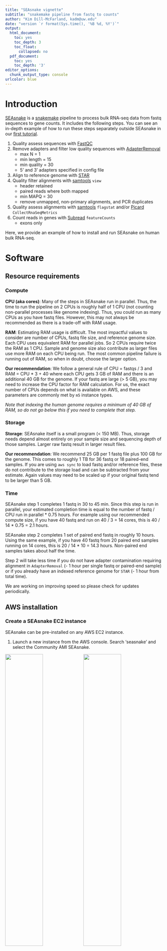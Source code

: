 ```yaml
---
title: "SEAsnake vignette"
subtitle: "snakemake pipeline from fastq to counts"
author: "Kim Dill-McFarland, kadm@uw.edu"
date: "version `r format(Sys.time(), '%B %d, %Y')`"
output:
  html_document:
    toc: yes
    toc_depth: 3
    toc_float:
      collapsed: no
  pdf_document:
    toc: yes
    toc_depth: '3'
editor_options:
  chunk_output_type: console
urlcolor: blue
---
```


# Introduction

[SEAsnake](https://github.com/BIGslu/SEAsnake) is a [snakemake](https://snakemake.readthedocs.io/en/stable/) pipeline to process bulk RNA-seq data from fastq sequences to gene counts. It includes the following steps. You can see an in-depth example of how to run these steps separately outside SEAsnake in our [first tutorial](https://github.com/BIGslu/tutorials/blob/main/RNAseq/1.Hawn_RNAseq_fastq.to.counts.pdf).

1. Quality assess sequences with [FastQC](https://www.bioinformatics.babraham.ac.uk/projects/fastqc/)
2. Remove adapters and filter low quality sequences with [AdapterRemoval](https://adapterremoval.readthedocs.io/en/latest/)
    - max N = 1
    - min length = 15
    - min quality = 30
    - 5' and 3' adapters specified in config file
3. Align to reference genome with [STAR](https://github.com/alexdobin/STAR)
4. Quality filter alignments with [samtools](http://www.htslib.org/) `view`
    - header retained
    - paired reads where both mapped
    - min MAPQ = 30
    - remove unmapped, non-primary alignments, and PCR duplicates
5. Quality assess alignments with [samtools](http://www.htslib.org/) `flagstat` and/or [Picard](https://broadinstitute.github.io/picard/) `CollectRnaSeqMetrics`
6. Count reads in genes with [Subread](http://subread.sourceforge.net/) `featureCounts`
    - exons only
  
Here, we provide an example of how to install and run SEAsnake on human bulk RNA-seq.

# Software
## Resource requirements
### Compute {#compute}

**CPU (aka cores)**: Many of the steps in SEAsnake run in parallel. Thus, the time to run the pipeline on 2 CPUs is roughly half of 1 CPU (not counting non-parallel processes like genome indexing). Thus, you could run as many CPUs as you have fastq files. However, this may not always be recommended as there is a trade-off with RAM usage.

**RAM**: Estimating RAM usage is difficult. The most impactful values to consider are number of CPUs, fastq file size, and reference genome size. Each CPU uses equivalent RAM for parallel jobs. So 2 CPUs require twice the RAM as 1 CPU. Sample and genome size also contribute as larger files use more RAM on each CPU being run. The most common pipeline failure is running out of RAM, so when in doubt, choose the larger option.

**Our recommendation**: We follow a general rule of CPU = fastqs / 3 and RAM = CPU * 3 + 40 where each CPU gets 3 GB of RAM and there is an additional 40 GB for the genome. If your fastq are large (> 5 GB), you may need to increase the CPU factor for RAM calculation. For us, the exact number of CPUs depends on what is available on AWS, and these parameters are commonly met by `m5` instance types.

*Note that indexing the human genome requires a minimum of 40 GB of RAM, so do not go below this if you need to complete that step.*

### Storage {#storage}

**Storage**: SEAsnake itself is a small program (< 150 MB). Thus, storage needs depend almost entirely on your sample size and sequencing depth of those samples. Larger raw fastq result in larger result files.

**Our recommendation**: We recommend 25 GB per 1 fastq file plus 100 GB for the genome. This comes to roughly 1 TB for 36 fastq or 18 paired-end samples. If you are using `aws sync` to load fastq and/or reference files, these do not contribute to the storage load and can be subtracted from your estimate. Again values may need to be scaled up if your original fastq tend to be larger than 5 GB.

### Time

SEAsnake step 1 completes 1 fastq in 30 to 45 min. Since this step is run in parallel, your estimated completion time is equal to the number of fastq / CPU run in parallel * 0.75 hours. For example using our recommended compute size, if you have 40 fastq and run on 40 / 3 = 14 cores, this is 40 / 14 * 0.75 = 2.1 hours.

SEAsnake step 2 completes 1 set of paired end fastq in roughly 10 hours. Using the same example, if you have 40 fastq from 20 paired end samples running on 14 cores, this is 20 / 14 * 10 = 14.3 hours. Non-paired end samples takes about half the time.

Step 2 will take less time if you do not have adapter contamination requiring alignment in `AdapterRemoval` (- 1 hour per single fastq or paired-end sample) or if you already have an indexed reference genome for `STAR` (- 1 hour from total time).

We are working on improving speed so please check for updates periodically.

## AWS installation
### Create a SEAsnake EC2 instance

SEAsnake can be pre-installed on any AWS EC2 instance.

1. Launch a new instance from the AWS console. Search 'seasnake' and select the Community AMI SEAsnake.

![](figs/instance_setup1_search.png){width=49%}
![](figs/instance_setup1_seasnake.png){width=49%}  

Make sure your in the us-west-2 (Oregon) region as noted in the upper right of the screen. Otherwise, you will not see the SEAsnake AMI.

![](figs/instance_setup1_region.png){width=50%}  

2. Choose your instance type keeping your resource requirements in mind (see [Compute](#compute) for size recommendations). For this tutorial's data, use `r5a.2xlarge` because the sample fastq are very small. For full datasets, `m5` types is our most used instance class. 

![](figs/instance_setup2_type.png){width=50%}  
3. Create or find a key pair you can access.

![](figs/instance_setup3_key.png){width=50%}  

4. Allow both SSH and HTTPS access.

![](figs/instance_setup4_network.png){width=50%}  

5. Add additional storage (see [Storage](#storage) for size recommendations). Please leave the root storage at 16 GB; this holds the underlying software.

![](figs/instance_setup5_storage.png){width=50%}  

6. Launch the instance. This will take a couple minutes to complete before you can log-in.

### Setup and install SEAsnake

Once the instance is running, log-in. Please replace the key and IP address with data for your instance.

```bash
ssh -i PATH_TO_KEY.pem ec2-user@Public_IPv4_DNS.com
```

Then, complete setup as follows. First, define your AWS account information. Note that your `AWS_REGION` should be just the base region like `us-west-2` without any sub-letters.

```bash
AWS_ACCESS_KEY="XXXX"
AWS_SECRET_ACCESS_KEY="XXXX"
AWS_REGION="xxxx"
```

Then, run the following script which will configure your AWS account.

```bash
#### Basic AWS update ####
sudo yum upgrade -y
sudo yum update -y

#### Configure AWS ####
## Configure your account
export AWS_ACCESS_KEY_ID=$AWS_ACCESS_KEY
export AWS_SECRET_ACCESS_KEY=$AWS_SECRET_ACCESS_KEY
export AWS_DEFAULT_REGION=$AWS_REGION

## Setup fuse keys
echo $AWS_ACCESS_KEY:$AWS_SECRET_ACCESS_KEY > ~/.passwd-s3fs
chmod 600 ~/.passwd-s3fs
```

Next, get your EBS volume name. On most setups, this next code chunk will automatically result in the correct `ebs_name`. However, double-check the output to make sure the `echo` command results in the volume you want from the `lsblk` list. The correct one is the large one you intend to store all results on.

```bash
#### Setup EBS volume ####
## Get addtl volume name
## If this does not give the correct volume name, find it with lsblk
ebs_name=$(lsblk -o NAME -n -i | tail -n 1)
echo $ebs_name
lsblk
```

Finally, format the additional EBS volume and install SEAsnake.

```bash
## Format volume
sudo mkfs -t ext4 /dev/$ebs_name
## Attach SEAsnake directory to volume
sudo mkdir -p ~/SEAsnake
sudo mount /dev/$ebs_name ~/SEAsnake
## Change permissions to read-write
sudo chmod 777 -R ~/SEAsnake/
## Remove default subdir
sudo rm -R ~/SEAsnake/lost+found

## Clone SEAsnake from GitHub
git clone https://github.com/BIGslu/SEAsnake ~/SEAsnake
```

## Other linux installation

If you are not using AWS, you can install SEAsnake and its dependencies using the following scripts.

```bash
#### Install conda ####
## Download conda
sudo mkdir -m 777 -p ~/apps/anaconda
cd ~/apps/anaconda
sudo curl -O https://repo.anaconda.com/archive/Anaconda3-2021.11-Linux-x86_64.sh

## Compile and install conda
sudo bash Anaconda3-2021.11-Linux-x86_64.sh -b -p /home/ec2-user/apps/anaconda -u
eval "$(/home/ec2-user/apps/anaconda/bin/conda shell.bash hook)"
conda init
sudo chmod 777 -R ~/apps/
```

Restart your terminal for conda initiation to take effect.

```bash
## Configure addtl conda channels
conda config --add channels bioconda
conda config --add channels conda-forge
conda config --set allow_conda_downgrades true

#### Install mamba ####
conda install -n base -c conda-forge mamba -y --repodata-fn repodata.json

#### Install SEAsnake ####
## Install git
sudo yum install git -y

## Clone SEAsnake from GitHub
sudo mkdir -m 777 ~/SEAsnake
git clone https://github.com/BIGslu/SEAsnake ~/SEAsnake

## Create environment and install SEAsnake software with mamba
mamba env create --name SEAsnake --file ~/SEAsnake/environment/Hissss_env.yaml
```

## Update SEAsnake

If you previously installed SEAsnake, you can update it by pulling the latest version from GitHub.

```bash
cd ~/SEAsnake
git pull
```

# SEAsnake
## fastq data

*Note: SEAsnake is only setup to run paired-end `fastq.qz` files in its `data/` directory.*

If you are using fuse to access your fastq data on S3, link your bucket to the SEAsnake `data/` directory. Note that your DATA_BUCKET name **must not** contain `.` or else fuse will not work.

```bash
# Define the name of your data bucket
DATA_BUCKET="MY_BUCKET_NAME"
# Make directory for data
sudo mkdir -m 777 ~/SEAsnake/data
# Fuse bucket to directory
s3fs $DATA_BUCKET ~/SEAsnake/data \
    -o passwd_file=~/.passwd-s3fs \
    -o default_acl=public-read -o uid=1000 -o gid=1000 -o umask=0007
```

If you are transferring data by another method, create the `SEAsnake/data/` directory and copy your data there. For example, to run this vignette's example data.

```bash
# Make directory for data
sudo mkdir -m 777 ~/SEAsnake/data
# Copy fastqs
cp ~/SEAsnake/vignette/data/*fastq.gz ~/SEAsnake/data
```

#### Filename requirements

SEAsnake looks for specific filenames in the `data/` directory based on default Illumina outputs. Your files must follow these rules for SEAsnake to run correctly.

* Files must be `fastq.gz` format
* Read 1 and 2 must be specified by `_R1` and `_R2` in the filename
* No other part of the filename can contain `_R1` or `_R2` including sample names
* Filenames must contain the original lane notation as `_L`. Everything before this lane number is treated as the sample name

For example, `test_S1_L005_R1_001.fastq.gz`

## Reference genome

If you are using fuse to access your STAR-formatted genome index on S3, link your bucket to the SEAsnake `ref/` directory. *Hawn/Altman labs: These are in the bucket `human-ref`.*

```bash
# Define the name of your data bucket
REF_BUCKET="MY_BUCKET_NAME"
# Make directory for data
sudo mkdir -m 777 ~/SEAsnake/ref
# Fuse bucket to directory
s3fs $REF_BUCKET ~/SEAsnake/ref \
    -o passwd_file=~/.passwd-s3fs \
    -o default_acl=public-read -o uid=1000 -o gid=1000 -o umask=0007
```

If you do not have a pre-built index, the pipeline will make one for you!

## Run SEAsnake

Set the number of cores you would like to use. This should be no more than your total CPU - 1. Then, activate the conda environment, which contains all pre-installed software, and move into the SEAsnake directory.

```bash
cores=15
conda activate SEAsnake
cd ~/SEAsnake
```

### Step 1

Next, run SEAsnake step 1. This completes initial sequence quality assessment, directory structure setup, and config file creation. *Note that `nohup` and piping into a log file means nothing will appear in your terminal window. This prevents timeout and retains all messages and errors in the log file.*

```bash
nohup snakemake --snakefile Snakefile_step1 --cores $cores >> log/SEAsnake_step1.log 2>&1 &
```

Your directory structure will look like

```r
#You do not need to run this. See HTML or PDF document for figure.
library(DiagrammeR)
grViz(diagram = "digraph flowchart {
  graph[rankdir = LR]
  node [fontname = arial, shape = retangle, fontsize=10, height=0.1]
  dir1 [label = '@@1']
  dir2 [label = '@@2']
  dir3 [label = '@@3']
  dir4 [label = '@@4']
  dir5 [label = '@@5']
  dir6 [label = '@@6']
  dir7 [label = '@@7']
  dir8 [label = '@@8']
  dir9 [label = '@@9']
  dir10 [label = '@@10']
  dir11 [label = '@@11']
  dir12 [label = '@@12']
  dir13 [label = '@@13']
  dir14 [label = '@@14']
  dir15 [label = '@@15']
  dir16 [label = '@@16']
  dir17 [label = '@@17']
  dir18 [label = '@@18']
  dir19 [label = '@@19']

  dir1 -> dir15,dir2,dir13,dir14;
  dir15 -> dir3,dir4,dir5,dir6,dir7,dir8;
  dir8 -> dir9,dir10,dir11,dir12;
  dir14 -> dir16,dir17;
  dir17 -> dir18,dir19;
  }
  
  [1]: 'SEAsnake/'
  [2]: 'data/'
  [3]: '1_trim/'
  [4]: '2_bam/'
  [5]: '3_bam_filter/'
  [6]: '4_count/'
  [7]: '5_combined/'
  [8]: 'qc/'
  [9]: '1_fastqc_raw/'
  [10]: '2_fastqc_trim/'
  [11]: '3_flagstat/'
  [12]: '4_picard/'
  [13]: 'log/'
  [14]: 'ref/'
  [15]: 'result/'
  [16]: 'PICARDref/'
  [17]: 'release###/'
  [18]: 'STARindex/'
  [19]: 'STARref/'
  ")
```

#### Breaking down the `snakemake` command

For those less familiar with bash scripting, here is a detailed break down of the command used to run SEAsnake in `snakemake`

* `nohup` tells the program to continue running even if you log out or close your terminal window
* `snakemake --snakefile Snakefile_step1` runs the step1 SEAsnake commands in the `snakemake` program
* `--cores $cores` distributes the process across the number of cores you specify
* `>> log/SEAsnake_step1.log 2>&1` saves all standard output and errors (what's normally printed in the terminal window as something runs) to the log file instead
* `&` pushed to process to the background so you can immediately start using other commands (like checking progress below) in the same terminal window

### Checking progress

If you want to check progress, you can see what is currently running in the log.

```bash
tail ~/SEAsnake/log/SEAsnake_step1.log
```

Or ask SEAsnake to summarize how many tasks need to still be completed. The `-n` flag is a "dry run" where SEAsnake does not actually run anything. In addition, `--rerun-incomplete` causes SEAsnake to count processes that are not yet complete.

```bash
cd ~/SEAsnake
conda activate SEAsnake
snakemake --snakefile ~/SEAsnake/Snakefile_step1 -n --rerun-incomplete
```

You'll see something like this. This example shows that 2 of the fastq files still need to complete FastQC.

```
Job stats:
job           count    min threads    max threads
----------  -------  -------------  -------------
all               1              1              1
fastqc_raw        2              1              1
total             3              1              1

This was a dry-run (flag -n). The order of jobs does not reflect the order of execution.
```

### Customize config

Step 1 creates `result/config.yaml` which allows some customization of the workflow. Below is an example from the vignette data with all defaults. 

```
SampleList:
   test_S1: 
    sample: 'test_S1'
    R1: 'data/test_S1_L005_R1_001.fastq.gz'
    R2: 'data/test_S1_L005_R2_001.fastq.gz'
   test_S2: 
    sample: 'test_S2'
    R1: 'data/test_S2_L005_R1_001.fastq.gz'
    R2: 'data/test_S2_L005_R2_001.fastq.gz'


# Adapter removal
## Base pairs to trim from 5' end
trim5p: 10
## Removal of 3' adapter sequences? Default are Illumina Universal adapters
trimAdapt: True
adapter1: AGATCGGAAGAGCACACGTCTGAACTCCAGTCAC
adapter2: AGATCGGAAGAGCGTCGTGTAGGGAAAGAGTGT

# Genome alignment

## Species the format 'Homo_sapiens.GRCh38' or 'Mus_musculus.GRCm39'
genome: 'Homo_sapiens.GRCh38'
## Genome release number. Current as of 2022.04.14
release: '106'

# Alignment metrics
## Run Picard?
picard: True

# Other
threads: 15
```

#### Customizaton options

You may wish to change some defaults. 

* SampleList
  - SEAsnake lists all `fastq.gz` from the `data/` directory and will run the pipeline for all of these samples. To remove a sample, simply remove the 4 lines relevant to that sample. To rename result files for a sample, change the "sample" field. 
* Adapter removal
  - `trim5p`: Number of base pairs to trim from the 5' end. You determine this from FastQC "Per base sequence content". For example, this sample appears to have disproportionately high calls up to 10 bp. This supports trimming the first 10 bp of these sequences (default).
  - ![](figs/per_base_sequence_content_raw.png){width=50%}
  - `trimAdapt`: Sequencing adapters may also exist in the data. These can be seen in FastQC "Adapter content" (below). You remove these by aligning to adapter sequences provided in the config file. Default are Illumina Universal adapters but you can provide any adapter sequence.
  - If you do not see adapter contamination, **set trimAdapt to False**! You can leave the adapter sequences as is as they will not be used with the False setting. This dramatically speeds up adapter trimming.
  - ![](figs/adapter_content_raw.png){width=50%}
* Genome alignment
  - Currently SEAsnake supports any ENSEMBL genome release. Tests have only been run for human and mouse, so please let us know how others work! 
* Alignment metrics
  - `picard`: This program provides additional alignment quality metrics listed [here](http://broadinstitute.github.io/picard/picard-metric-definitions.html#RnaSeqMetrics). If you do not need these metrics, set to False.
* `threads`
  - This sets the maximum number of threads **per job** as opposed to the SEAsnake `--cores` parameter which sets the maximum number of cores to run jobs in parallel. Thus, the total cores being used is threads * cores.
  - By default, threads is your total CPU minus 1 and is automatically scaled for each step in SEAsnake based on its individual requirements. You should not need to change this but can reduce it if you experience issues with running out of CPU or RAM space.
  - *MAC and WINDOWS*: Auto core detection does not work. Please verify that the config file contains a non-negative numeric value.
  
You can also find a more thorough introduction to quality assessment in our [first tutorial](https://github.com/BIGslu/tutorials/blob/main/RNAseq/1.Hawn_RNAseq_fastq.to.counts.pdf).

### Step 2

Run SEAsnake step 2. This completes adapter trimming, alignment, filtering, quality assessment, and exon counting.

```bash
nohup snakemake --snakefile Snakefile_step2 --cores $cores >> log/SEAsnake_step2.log 2>&1 &
```

This step can take quite some time to run. Because of `nohup`, you can close the terminal at any time and SEAsnake will continue to run. Check in on progress in a new terminal window using the log or `-n --rerun-incomplete` flags as you did for step 1.

For example, a log

```bash
tail ~/SEAsnake/log/SEAsnake_step2.log
```

or SEAsnake dry run

```bash
conda activate SEAsnake
snakemake --snakefile ~/SEAsnake/Snakefile_step2 -n --rerun-incomplete
```

```
Job stats:
job               count    min threads    max threads
--------------  -------  -------------  -------------
STAR_align            2              3              3
STAR_index            1              3              3
STAR_load             1              3              3
STAR_remove           1              1              1
adapterremoval        2              1              1
align_filter          2              1              1
all                   1              1              1
combine               1              1              1
fastqc_trim           4              1              1
fcount                2              1              1
flagstat              2              1              1
picard                2              1              1
total                21              1              3

This was a dry-run (flag -n). The order of jobs does not reflect the order of execution.
```

### Save results

Once complete, save your `result/` and `log/` directories because these will be lost once your stop your EC2 instance. We recommend using `aws s3 sync` to save to an S3 bucket like so.

```bash
RESULT_BUCKET="MY_RESULT_BUCKET"
aws s3 sync ~/SEAsnake/result/ s3://$RESULT_BUCKET
aws s3 sync ~/SEAsnake/log/ s3://$RESULT_BUCKET
```

You may also wish to save your genome index for use in future runs. This saves about an hour of run time for human samples! *Hawn/Altman labs: Save to the `human-ref` bucket.*

```bash
aws s3 sync ~/SEAsnake/ref/* s3://human-ref
```

Then, close the conda environment.

```bash
conda deactivate
```

And un-fuse any buckets in use.

```bash
fusermount -u ~/SEAsnake/data
fusermount -u ~/SEAsnake/ref
```

## Example results

You main results will be in `result/5_combined/` where all samples have been combined into a single table per data type.

Counts table.

```r
library(tidyverse)
read_tsv("result/5_combined/combined_feature_counts.tsv") %>% 
  filter(test_S2 > 0 | test_S1 > 0) %>% head()
```

Flagstat alignment metrics.

```r
read_tsv("result/5_combined/combined_flagstat.tsv") %>% head()
```

Picard alignment metrics.

```r
read_tsv("result/5_combined/combined_picard.tsv") %>% head()
```

# Troubleshooting
#### Genome indexing fails

Genome indexing with STAR requires both a lot of RAM (40 GB) and storage (100 GB) for the human genome. If this step fails, check that you have enough storage with `df -h` and if not, follow the instructions below to add an EBS volume. If you do have enough storage, then it was likely a RAM issue. Decrease the RAM used for indexing by decreasing the `thread` option in the config file. Also, delete the log file from indexing (`log/benchmark/STAR_index.benchmark.txt`) or else SEAsnake won't know to rerun this step. Then, re-run the failed call with the addition of `--rerun-incomplete` to fix any files that were currently running when it crashed. For example,

```bash
## Remove log
rm log/benchmark/STAR_index.benchmark.txt

## Rerun SEAsnake
nohup snakemake --snakefile Snakefile_step2 --cores $cores --rerun-incomplete >> log/SEAsnake_step2.log 2>&1
```

#### Running out of storage

You can see how much space is available on your instance with `df -h`. When there is no more writable space in the SEAsnake directory, you'll see errors in the log such as `No space left on device`. Since snakemake workflows decide on what to run based on the outputs already present, you need to add/create a larger volume, copy your ENTIRE SEAsnake directory to it, and re-run the failed call with the addition of `--rerun-incomplete` to fix any files that were currently running when it crashed. For example,

```bash
## Input volume name. Can be found with lsblk
ebs_name2="NEW_VOLUME_NAME"
## Format volume
sudo mkfs -t ext4 /dev/$ebs_name2
## Attach SEAsnake directory to volume
sudo mkdir -p ~/SEAsnake2
sudo mount /dev/$ebs_name2 ~/SEAsnake2
## Change permissions to read-write
sudo chmod 777 -R ~/SEAsnake2/
## Remove default subdir
sudo rm -R ~/SEAsnake2/lost+found

## Copy previous SEAsnake data and results
## Note that if you used fuse for your data, you should unmount it, copy the SEAsnake directory, then re-establish fuse in the new SEAsnake2
cp -r ~/SEAsnake/ ~/SEAsnake2/

## Rerun SEAsnake
cd ~/SEAsnake2

nohup snakemake --snakefile Snakefile_step2 --cores $cores --rerun-incomplete >> log/SEAsnake_step2.log 2>&1
```

#### Running out of RAM 

This is the most common error and results in error messages in the log like `Out of memory` or `std::bad_alloc`. You can use less RAM by reducing the number of `--cores` in the snakemake call and re-running the step that failed with the addition of `--rerun-incomplete` to fix any files that were currently running when it crashed. For example,

```bash
## Decrease cores
cores=10

## Rerun SEAsnake
nohup snakemake --snakefile Snakefile_step2 --cores $cores --rerun-incomplete >> log/SEAsnake_step2.log 2>&1
```

# Contribute to SEAsnake

SEAsnake is an open source workflow. We would love your feedback including error/bug reports and requests for additional features! Please let us known on our [GitHub](https://github.com/BIGslu/SEAsnake/issues). We also welcome community code additions through pull requests!

# Cite SEAsnake

Dill-McFarland KA, Benson B, Segnitz RM. 2022. SEAsnake: a pipeline for RNA-seq from fastq to counts. DOI: [10.5281/zenodo.5790287](https://github.com/BIGslu/SEAsnake)

***
